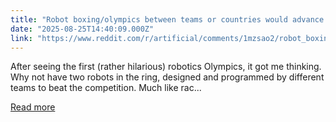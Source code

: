 ```yaml
---
title: "Robot boxing/olympics between teams or countries would advance humanoid AI and increase investment"
date: "2025-08-25T14:40:09.000Z"
link: "https://www.reddit.com/r/artificial/comments/1mzsao2/robot_boxingolympics_between_teams_or_countries/"
---
```


After seeing the first (rather hilarious) robotics Olympics, it got me thinking. Why not have two robots in the ring, designed and programmed by different teams to beat the competition.
 Much like rac...

[Read more](https://www.reddit.com/r/artificial/comments/1mzsao2/robot_boxingolympics_between_teams_or_countries/)
